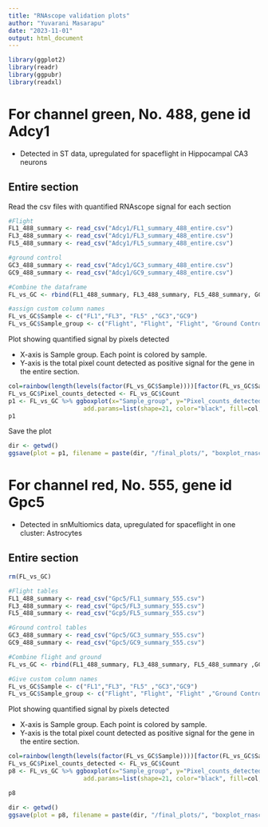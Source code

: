 ```yaml
---
title: "RNAscope validation plots"
author: "Yuvarani Masarapu"
date: "2023-11-01"
output: html_document
---
```


```r
library(ggplot2)
library(readr)
library(ggpubr)
library(readxl)
```

# For channel green, No. 488, gene id Adcy1

 * Detected in ST data, upregulated for spaceflight in Hippocampal CA3 neurons
 
## Entire section

Read the csv files with quantified RNAscope signal for each section

```r
#Flight
FL1_488_summary <- read_csv("Adcy1/FL1_summary_488_entire.csv")
FL3_488_summary <- read_csv("Adcy1/FL3_summary_488_entire.csv")
FL5_488_summary <- read_csv("Adcy1/FL5_summary_488_entire.csv")

#ground control
GC3_488_summary <- read_csv("Adcy1/GC3_summary_488_entire.csv")
GC9_488_summary <- read_csv("Adcy1/GC9_summary_488_entire.csv")

#Combine the dataframe
FL_vs_GC <- rbind(FL1_488_summary, FL3_488_summary, FL5_488_summary, GC3_488_summary, GC9_488_summary)

#assign custom column names
FL_vs_GC$Sample <- c("FL1","FL3", "FL5" ,"GC3","GC9")
FL_vs_GC$Sample_group <- c("Flight", "Flight", "Flight", "Ground Control", "Ground Control")
```

Plot showing quantified signal by pixels detected

* X-axis is Sample group. Each point is colored by sample.
* Y-axis is the total pixel count detected as positive signal for the gene in the entire section.

```r
col=rainbow(length(levels(factor(FL_vs_GC$Sample))))[factor(FL_vs_GC$Sample)]
FL_vs_GC$Pixel_counts_detected <- FL_vs_GC$Count
p1 <- FL_vs_GC %>% ggboxplot(x="Sample_group", y="Pixel_counts_detected", fill="Sample_group", label = FL_vs_GC$Sample, add="jitter", 
                     add.params=list(shape=21, color="black", fill=col, size=3), bxp.errorbar = TRUE, bxp.errorbar.width = 0.2)
p1
```

Save the plot
```r
dir <- getwd()
ggsave(plot = p1, filename = paste(dir, "/final_plots/", "boxplot_rnascope_Adcy1_green_wholesection.pdf", sep = ""), dpi = 300)
```


# For channel red, No. 555, gene id Gpc5

 * Detected in snMultiomics data, upregulated for spaceflight in one cluster: Astrocytes

## Entire section

```r
rm(FL_vs_GC)

#Flight tables
FL1_488_summary <- read_csv("Gpc5/FL1_summary_555.csv")
FL3_488_summary <- read_csv("Gpc5/FL3_summary_555.csv")
FL5_488_summary <- read_csv("Gcp5/FL5_summary_555.csv")

#Ground control tables
GC3_488_summary <- read_csv("Gpc5/GC3_summary_555.csv")
GC9_488_summary <- read_csv("Gpc5/GC9_summary_555.csv")

#Combine flight and ground
FL_vs_GC <- rbind(FL1_488_summary, FL3_488_summary, FL5_488_summary ,GC3_488_summary, GC9_488_summary)

#Give custom column names
FL_vs_GC$Sample <- c("FL1","FL3", "FL5" ,"GC3","GC9")
FL_vs_GC$Sample_group <- c("Flight", "Flight", "Flight" ,"Ground Control", "Ground Control")
```

Plot showing quantified signal by pixels detected

* X-axis is Sample group. Each point is colored by sample.
* Y-axis is the total pixel count detected as positive signal for the gene in the entire section.

```r
col=rainbow(length(levels(factor(FL_vs_GC$Sample))))[factor(FL_vs_GC$Sample)]
FL_vs_GC$Pixel_counts_detected <- FL_vs_GC$Count
p8 <- FL_vs_GC %>% ggboxplot(x="Sample_group", y="Pixel_counts_detected", fill="Sample_group", label = FL_vs_GC$Sample, add="jitter", 
                     add.params=list(shape=21, color="black", fill=col, size=3), bxp.errorbar = TRUE, bxp.errorbar.width = 0.2)

p8
```

```r
dir <- getwd()
ggsave(plot = p8, filename = paste(dir, "/final_plots/", "boxplot_rnascope_Gpc5_red_wholesection.pdf", sep = ""), dpi = 300)
```
